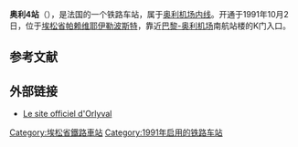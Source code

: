 {{unreferenced|time=2016-11-19T09:27:23+00:00}}
{{Infobox station
| name          = <!-- 注释出：[[File:RATP.svg|32x32px]] -->奥利4站<br>{{lang|fr|Orly 4}} 
| type          = [[法国铁路|法国铁路]]
| image = Orlyval - Orly-Sud - Station departs 02.jpg
|image_caption = 车站附近
| address       = {{FRA}}[[埃松省|埃松省]][[帕赖维耶伊勒波斯特|帕赖维耶伊勒波斯特]]
| latd          = 48
| latm          = 43
| lats          = 44
| latNS         = N
| longd         = 2
| longm         = 22
| longs         = 12
| longEW        = E
| operator = <!-- 注释出：[[File:RATP.svg|32x32px]] -->
| coordinates_display = yes
| iso_region    = FR
| line          = 
* [[奥利机场内线|奥利机场内线]]
| platform      = 2
| tracks        = 2
| elevation = 
| opened        = 1991年10月2日
| rebuilt =
| status = 使用中
| closed        = 
| passengers= 
| pass_year= 
| station_type = 客运车站
| connections = 
* [[RATP公交路网|巴黎城市公共交通]]
* [[file:Paris_Noctilien_logo.svg|51x51px]]
| route_map =
| map_locator   = 
| note =
}}

'''奥利4站'''（{{lang-fr|Orly 4}}），是法国的一个铁路车站，属于[[奥利机场内线|奥利机场内线]]。开通于1991年10月2日，位于[[埃松省|埃松省]][[帕赖维耶伊勒波斯特|帕赖维耶伊勒波斯特]]，靠近[[巴黎-奥利机场|巴黎-奥利机场]]南航站楼的K门入口。

== 参考文献 ==
{{Reflist}}

==外部链接==
* [http://www.orlyval.com Le site officiel d'Orlyval] {{Wayback|url=http://www.orlyval.com/ |date=20210128122734 }}

[[Category:埃松省鐵路車站|Category:埃松省鐵路車站]]
[[Category:1991年启用的铁路车站|Category:1991年启用的铁路车站]]